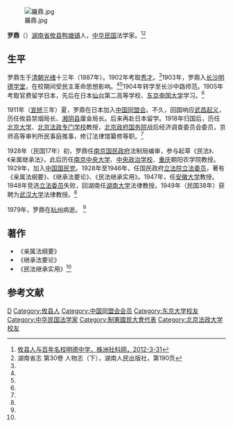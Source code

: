 [[File:羅鼎.jpg|thumb]]

'''罗鼎'''（{{bd|1887年||1979年|}}）[[湖南省|湖南省]][[攸县|攸县]][[鸭塘铺乡|鸭塘铺]]人，[[中华民国|中华民国]]法学家。<ref name=zz>[http://www.zzsskl.gov.cn/?thread-1299-1.html 攸县人与百年名校明德中学，株洲社科网，2012-3-31]</ref><ref name=hnsz>湖南省志 第30卷 人物志（下），湖南人民出版社，第190页</ref>

==生平==
罗鼎生于[[清朝|清朝]][[光绪|光绪]]十三年（1887年）。1902年考取[[秀才|秀才]]。<ref name=hnsz/>1903年，罗鼎入[[长沙|长沙]][[明德学堂|明德学堂]]，在校期间受民主革命思想影响。<ref name=zz/><ref name=hnsz/>1904年转学至长沙中路师范。1905年考取官费留学日本，先后在日本[[仙台|仙台]]第二高等学校、[[东京帝国大学|东京帝国大学]]学习。<ref name=hnsz/>

1911年（[[宣统|宣统]]三年）夏，罗鼎在日本加入[[中国同盟会|中国同盟会]]。不久，回国响应[[武昌起义|武昌起义]]，历任攸县禁烟局长、[[湘阴县|湘阴县]]厘金局长。后来再赴日本留学。1918年归国后，历任[[北京大学|北京大学]]、[[北京法政专门学校|北京法政专门学校]]教授，[[北洋政府|北京政府]][[中华民国国务院|国务院]]战后经济调查委员会委员，京师高等审判所民事庭推事，修订法律馆纂修等职。<ref name=hnsz/>

1928年（民国17年）初，罗鼎任[[南京国民政府|南京国民政府]]法制局编审，参与起草《民法》、《亲属继承法》，此后历任[[南京|南京]][[國立中央大學_(南京)|中央大学]]、[[中央政治学校|中央政治学校]]、[[重庆|重庆]]朝阳农学院教授。1929年，加入[[中国国民党|中国国民党]]。1928年至1946年，任国民政府[[立法院|立法院]][[立法委员|立法委员]]，著有《亲属法纲要》、《继承法要论》、《民法继承实用》。1947年，任[[安徽师范大学|安徽大学]]教授。1948年竞选[[立法委员|立法委员]]失败，回湖南任[[湖南大学|湖南大学]]法律教授。1949年（民国38年）获聘为[[武汉大学|武汉大学]]法律教授。<ref name=hnsz/>

1979年，罗鼎在[[杭州|杭州]]病逝。 <ref name=hnsz/>

==著作==
*《亲属法纲要》
*《继承法要论》
*《民法继承实用》<ref name=hnsz/>

==参考文献==
{{reflist}}

{{第1屆中華民國訓政時期立法委員名单}}
{{第2屆中華民國訓政時期立法委員名单}}
{{第3屆中華民國訓政時期立法委員名单}}
{{第4屆中華民國訓政時期立法委員名單}}
{{DEFAULTSORT:Luo罗}}
[[Category:罗姓|D]]
[[Category:攸县人|Category:攸县人]]
[[Category:中国同盟会会员|Category:中国同盟会会员]]
[[Category:东京大学校友|Category:东京大学校友]]
[[Category:中华民国法学家|Category:中华民国法学家]]
[[Category:制憲國民大會代表|Category:制憲國民大會代表]]
[[Category:北京法政大学校友|Category:北京法政大学校友]]